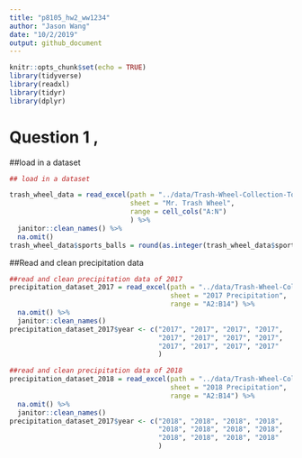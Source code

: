 ```yaml
---
title: "p8105_hw2_ww1234"
author: "Jason Wang"
date: "10/2/2019"
output: github_document
---
```


```r
knitr::opts_chunk$set(echo = TRUE)
library(tidyverse)
library(readxl)
library(tidyr)
library(dplyr)


```

# Question 1 , 
##load in a dataset 
```r
## load in a dataset

trash_wheel_data = read_excel(path = "../data/Trash-Wheel-Collection-Totals-8-6-19.xlsx", 
                              sheet = "Mr. Trash Wheel",
                              range = cell_cols("A:N")
                              ) %>% 
  janitor::clean_names() %>% 
  na.omit() 
trash_wheel_data$sports_balls = round(as.integer(trash_wheel_data$sports_balls), digits = 0)

```

##Read and clean precipitation data

```r
##read and clean precipitation data of 2017
precipitation_dataset_2017 = read_excel(path = "../data/Trash-Wheel-Collection-Totals-8-6-19.xlsx",
                                        sheet = "2017 Precipitation",
                                        range = "A2:B14") %>% 
  na.omit() %>% 
  janitor::clean_names() 
precipitation_dataset_2017$year <- c("2017", "2017", "2017", "2017",
                                     "2017", "2017", "2017", "2017",
                                     "2017", "2017", "2017", "2017"
                                     )

##read and clean precipitation data of 2018
precipitation_dataset_2018 = read_excel(path = "../data/Trash-Wheel-Collection-Totals-8-6-19.xlsx",
                                        sheet = "2018 Precipitation",
                                        range = "A2:B14") %>% 
  na.omit() %>% 
  janitor::clean_names() 
precipitation_dataset_2017$year <- c("2018", "2018", "2018", "2018",
                                     "2018", "2018", "2018", "2018",
                                     "2018", "2018", "2018", "2018"
                                     )


```

